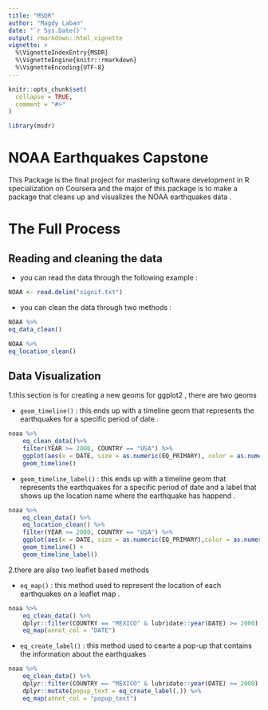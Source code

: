 ```yaml
---
title: "MSDR"
author: "Magdy Laban"
date: "`r Sys.Date()`"
output: rmarkdown::html_vignette
vignette: >
  %\VignetteIndexEntry{MSDR}
  %\VignetteEngine{knitr::rmarkdown}
  %\VignetteEncoding{UTF-8}
---
```


```r
knitr::opts_chunk$set(
  collapse = TRUE,
  comment = "#>"
)
```

```r
library(msdr)
```

# NOAA Earthquakes Capstone
This Package is the final project for mastering software development in R specialization on Coursera and the major of this package is to make a package that cleans up and visualizes the NOAA earthquakes data .

# The Full Process
## Reading and cleaning the data
* you can read the data through the following example : 
```r
NOAA <- read.delim("signif.txt")
```
* you can clean the data through two methods :
```r
NOAA %>%
eq_data_clean()
```
```r
NOAA %>%
eq_location_clean()
```

## Data Visualization 
1.this section is for creating a new geoms for ggplot2 , there are two geoms 

* `geom_timeline()` : this ends up with a timeline geom that represents the earthquakes for a specific period of date .
```r
noaa %>%
    eq_clean_data()%>%
    filter(YEAR >= 2000, COUNTRY == "USA") %>%
    ggplot(aes(x = DATE, size = as.numeric(EQ_PRIMARY), color = as.numeric(TOTAL_DEATHS)))+
    geom_timeline()
```
* `geom_timeline_label()` : this ends up with a timeline geom that represents the earthquakes for a specific period of date and a label that shows up the location name where the earthquake has happend .
```r
noaa %>%
    eq_clean_data() %>%
    eq_location_clean() %>%
    filter(YEAR >= 2000, COUNTRY == "USA") %>%
    ggplot(aes(x = DATE, size = as.numeric(EQ_PRIMARY),color = as.numeric(TOTAL_DEATHS), label = LOCATION)) +
    geom_timeline() +
    geom_timeline_label()
```
2.there are also two leaflet based methods 

* `eq_map()` : this method used to represent the location of each earthquakes on a leaflet map .
```r
noaa %>%
    eq_clean_data() %>%
    dplyr::filter(COUNTRY == "MEXICO" & lubridate::year(DATE) >= 2000) %>%
    eq_map(annot_col = "DATE")
```
* `eq_create_label()` : this method used to cearte a pop-up that contains the information about the earthquakes 
```r
noaa %>%
    eq_clean_data() %>%
    dplyr::filter(COUNTRY == "MEXICO" & lubridate::year(DATE) >= 2000) %>%
    dplyr::mutate(popup_text = eq_create_label(.)) %>%
    eq_map(annot_col = "popup_text")
```

